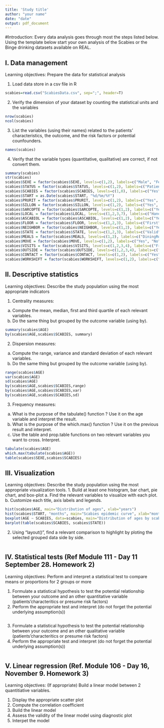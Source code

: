 ```yaml
---
title: 'Study title'
author: "your name"
date: "date"
output: pdf_document
---
```


#Introduction:
Every data analysis goes through most the steps listed below. Using the template below start your own analysis of the Scabies or the Binge drinking datasets available on REAL. 

## I. Data management
Learning objectives: Prepare the data for statistical analysis

1. Load data store in a csv file in R
```r
scabies=read.csv("ScabiesData.csv", sep=";", header=T)
```

2. Verify the dimension of your dataset by counting the statistical units and the variables
```r
nrow(scabies)
ncol(scabies)
```

3. List the variables (using their names) related to the patients' characteristics, the outcome, and the risk factors or potential counfounders.
```r
names(scabies)
```

4. Verify that the variable types (quantitative, qualitative) are correct, if not convert them.
```r
summary(scabies)
str(scabies)
scabies$SEXE = factor(scabies$SEXE, levels=c(1,2), labels=c("Male", "Female"))
scabies$STATUS = factor(scabies$STATUS, levels=c(1,2), labels=c("Patient", "Staff"))
scabies$SCABIES = factor(scabies$SCABIES, levels=c(1,0), labels=c("Yes", "No"))
scabies$START = as.Date(scabies$START, "%d/%m/%Y")
scabies$PRURIT = factor(scabies$PRURIT, levels=c(1,2), labels=c("Yes", "No"))
scabies$SILLON = factor(scabies$SILLON, levels=c(1,2), labels=c("Yes", "No"))
scabies$SARCOPTE = factor(scabies$SARCOPTE, levels=c(1,2), labels=c("Yes", "No"))
scabies$LOCAL = factor(scabies$LOCAL, levels=c(1,2,3,7), labels=c("Hands", "Members","Trunk","Everywhere"))
scabies$ASCABIOL = factor(scabies$ASCABIOL, levels=c(1,2), labels=c("Yes", "No"))
scabies$FLOOR = factor(scabies$FLOOR, levels=c(1,2,3), labels=c("First", "Second","Third"))
scabies$NEIGHBOR = factor(scabies$NEIGHBOR, levels=c(1,2), labels=c("Yes", "No"))
scabies$STATE = factor(scabies$STATE, levels=c(1,2,3), labels=c("Valid", "Limited","Bed"))
scabies$MEALS = factor(scabies$MEALS, levels=c(1,2), labels=c("DiningRoom", "Bedroom"))
scabies$MOVE = factor(scabies$MOVE, levels=c(1,2), labels=c("Yes", "No"))
scabies$VISITS = factor(scabies$VISITS, levels=c(1,2,3,4), labels=c("Frequent", "Sporadic","Rare","None"))
scabies$OUTSIDE = factor(scabies$OUTSIDE, levels=c(1,2,3,4), labels=c("Frequent", "Sporadically","Rarely","Never"))
scabies$CONTACT = factor(scabies$CONTACT, levels=c(1,2), labels=c("Yes", "No"))
scabies$WORKSHIFT = factor(scabies$WORKSHIFT, levels=c(1,2), labels=c("Day", "Night"))
```


## II. Descriptive statistics
Learning objectives: Describe the study population using the most appropriate indicators

1. Centrality measures: 
  a. Compute the mean, median, first and third quartile of each relevant variables.
  b. Do the same thing but grouped by the outcome variable (using by).
```r
summary(scabies$AGE)
by(scabies$AGE,scabies$SCABIES, summary)
```
2. Dispersion measures: 
  a. Compute the range, variance and standard deviation of each relevant variables. 
  b. Do the same thing but grouped by the outcome variable (using by).
```r
range(scabies$AGE)
var(scabies$AGE)
sd(scabies$AGE)
by(scabies$AGE,scabies$SCABIES,range)
by(scabies$AGE,scabies$SCABIES,var)
by(scabies$AGE,scabies$SCABIES,sd)
```
3. Frequency measures: 
  a. What is the purpose of the tabulate() function ? Use it on the age variable and interpret the result.
  b. What is the purpose of the which.max() function ? Use it on the previous result and interpret.
  c. Use the table and prop.table functions on two relevant variables you want to cross. Interpret. 
```r
tabulate(scabies$AGE)
which.max(tabulate(scabies$AGE))
table(scabies$SEXE,scabies$SCABIES)
```

## III. Visualization
Learning objectives: Describe the study population using the most appropriate visualization tools.
1. Build at least one histogram, bar chart, pie chart, and box-plot
  a. Find the relevant variables to visualize with each plot.
  b. Customize each title, axis labels and legends.
```r
hist(scabies$AGE, main="Distribution of ages", xlab="years")
hist(scabies$START, "months", main="Scabies epidemic curve", xlab="months")
boxplot(AGE ~ SCABIES, data=scabies, main="Distribution of ages by scabies status", xlab="Scabies", ylab="age (years)")
barplot(table(scabies$SCABIES, scabies$STATE))
```
2. Using "layout()", find a relevant comparison to highlight by ploting the selected grouped data side by side.
```r

```


## IV. Statistical tests (Ref Module 111 - Day 11 September 28. Homework 2)
Learning objectives: Perform and interpret a statistical test to compare means or proportions for 2 groups or more

1. Formulate a statistical hypothesis to test the potential relationship between your outcome and an other quantitative variable (patients'characteritics or presume risk factors) 
2. Perform the appropriate test and interpret (do not forget the potential  underlying assumption(s))
```r

```

3. Formulate a statistical hypothesis to test the potential relationship between your outcome and an other qualitative variable (patients'characteritics or presume risk factors) 
4. Perform the appropriate test and interpret (do not forget the potential  underlying assumption(s))
```r

```



## V. Linear regression (Ref. Module 106 - Day 16, November 9. Homework 3)
Learning objectives: (If appropriate) Build a linear model between 2 quantitiative variables.

1. Display the appropriate scatter plot
2. Compute the correlation coefficient 
3. Build the linear model
3. Assess the validity of the linear model using diagnostic plot
4. Interpet the model

```r
```

